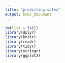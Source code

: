 ```yaml
---
title: "predicting sales"
output: html_document
---
```


```r
rm(list = ls())
library(dplyr)
library(knitr)
library(readr)
library(tidyr)
library(stringr)
library(ggplot2)
```